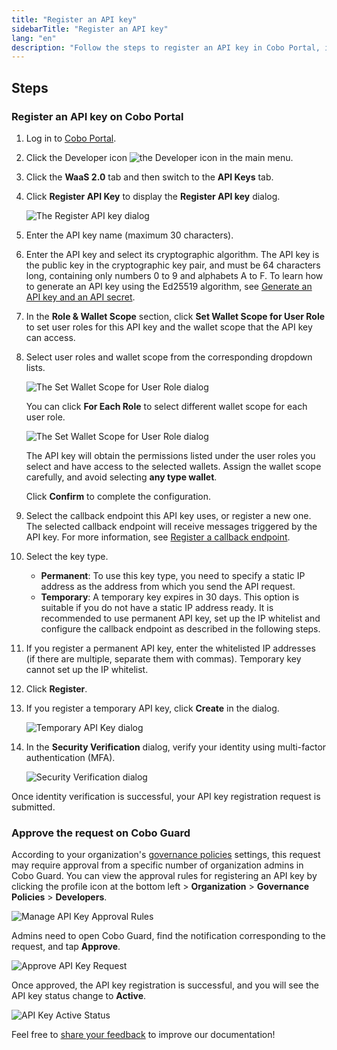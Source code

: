 ```yaml
---
title: "Register an API key"
sidebarTitle: "Register an API key"
lang: "en"
description: "Follow the steps to register an API key in Cobo Portal, including configuration of user roles and callback endpoints."
---
```


## Steps

### Register an API key on Cobo Portal

1. Log in to [Cobo Portal](https://portal.cobo.com/login).
2. Click the Developer icon <img src="/en/images/common/icon_developer.svg" className="icon" alt="the Developer icon" /> in the main menu.
3. Click the **WaaS 2.0** tab and then switch to the **API Keys** tab.
4. Click **Register API Key** to display the **Register API key** dialog.

    <img src="/en/images/developer-console/create_api_key.png" className="screenshot_modal" alt="The Register API key dialog" />

5. Enter the API key name (maximum 30 characters).
6. Enter the API key and select its cryptographic algorithm. The API key is the public key in the cryptographic key pair, and must be 64 characters long, containing only numbers 0 to 9 and alphabets A to F. To learn how to generate an API key using the Ed25519 algorithm, see [Generate an API key and an API secret](https://www.cobo.com/developers/v2/guides/overview/cobo-auth#generate-an-api-key-and-an-api-secret).
7. In the **Role & Wallet Scope** section, click **Set Wallet Scope for User Role** to set user roles for this API key and the wallet scope that the API key can access.
8. Select user roles and wallet scope from the corresponding dropdown lists.

    <img src="/en/images/developer-console/user_role_1.png" className="screenshot_modal" alt="The Set Wallet Scope for User Role dialog" />

    You can click **For Each Role** to select different wallet scope for each user role.

    <img src="/en/images/developer-console/user_role_2.png" className="screenshot_modal" alt="The Set Wallet Scope for User Role dialog" />

    <Note>The API key will obtain the permissions listed under the user roles you select and have access to the selected wallets. Assign the wallet scope carefully, and avoid selecting **any type wallet**.</Note>

    Click **Confirm** to complete the configuration.

9. Select the callback endpoint this API key uses, or register a new one. The selected callback endpoint will receive messages triggered by the API key. For more information, see [Register a callback endpoint](/en/portal/developer-console/callbacks-register).
10. Select the key type.
    - **Permanent**: To use this key type, you need to specify a static IP address as the address from which you send the API request.
    - **Temporary**: A temporary key expires in 30 days. This option is suitable if you do not have a static IP address ready.
    <Note>It is recommended to use permanent API key, set up the IP whitelist and configure the callback endpoint as described in the following steps.</Note>
11. If you register a permanent API key, enter the whitelisted IP addresses (if there are multiple, separate them with commas).
    <Info>Temporary key cannot set up the IP whitelist.</Info>
12. Click **Register**.
13. If you register a temporary API key, click **Create** in the dialog.

    <img src="/en/images/developer-console/temporary.png" className="screenshot_modal" alt="Temporary API Key dialog" />

14. In the **Security Verification** dialog, verify your identity using multi-factor authentication (MFA).

    <img src="/en/images/developer-console/verify.png" className="screenshot_modal" alt="Security Verification dialog" />

Once identity verification is successful, your API key registration request is submitted.

### Approve the request on Cobo Guard

According to your organization's [governance policies](/en/portal/organization/governance-intro) settings, this request may require approval from a specific number of organization admins in Cobo Guard. You can view the approval rules for registering an API key by clicking the profile icon at the bottom left > **Organization** > **Governance Policies** > **Developers**.

<img src="/en/images/developer-console/manage-api.png" className="screenshot_full_screen" alt="Manage API Key Approval Rules" />

Admins need to open Cobo Guard, find the notification corresponding to the request, and tap **Approve**.

<img src="/en/images/developer-console/approve.png" className="screenshot_modal" alt="Approve API Key Request" />

Once approved, the API key registration is successful, and you will see the API key status change to **Active**.

<img src="/en/images/developer-console/active.png" className="screenshot_full_screen" alt="API Key Active Status" />

<Tip>Feel free to [share your feedback](https://forms.zohopublic.com/cobo/form/DocumentFeedbackForm/formperma/QvLOhxJv1_JMsJ-1dleZ8Itb_7rzN-LtgvsDdxosoVI?referrername=manuals) to improve our documentation!</Tip>